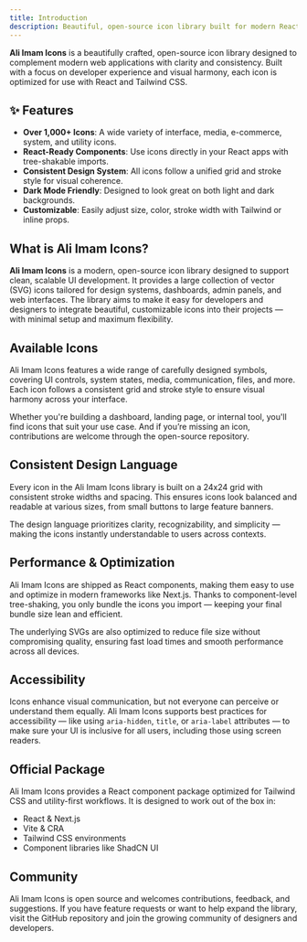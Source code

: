 ```yaml
---
title: Introduction
description: Beautiful, open-source icon library built for modern React and Tailwind apps.
---
```


**Ali Imam Icons** is a beautifully crafted, open-source icon library designed to complement modern web applications with clarity and consistency. Built with a focus on developer experience and visual harmony, each icon is optimized for use with React and Tailwind CSS.

## ✨ Features

- **Over 1,000+ Icons**: A wide variety of interface, media, e-commerce, system, and utility icons.
- **React-Ready Components**: Use icons directly in your React apps with tree-shakable imports.
- **Consistent Design System**: All icons follow a unified grid and stroke style for visual coherence.
- **Dark Mode Friendly**: Designed to look great on both light and dark backgrounds.
- **Customizable**: Easily adjust size, color, stroke width with Tailwind or inline props.

## What is Ali Imam Icons?

**Ali Imam Icons** is a modern, open-source icon library designed to support clean, scalable UI development. It provides a large collection of vector (SVG) icons tailored for design systems, dashboards, admin panels, and web interfaces. The library aims to make it easy for developers and designers to integrate beautiful, customizable icons into their projects — with minimal setup and maximum flexibility.

## Available Icons

Ali Imam Icons features a wide range of carefully designed symbols, covering UI controls, system states, media, communication, files, and more. Each icon follows a consistent grid and stroke style to ensure visual harmony across your interface.

Whether you're building a dashboard, landing page, or internal tool, you'll find icons that suit your use case. And if you’re missing an icon, contributions are welcome through the open-source repository.

## Consistent Design Language

Every icon in the Ali Imam Icons library is built on a 24x24 grid with consistent stroke widths and spacing. This ensures icons look balanced and readable at various sizes, from small buttons to large feature banners.

The design language prioritizes clarity, recognizability, and simplicity — making the icons instantly understandable to users across contexts.

## Performance & Optimization

Ali Imam Icons are shipped as React components, making them easy to use and optimize in modern frameworks like Next.js. Thanks to component-level tree-shaking, you only bundle the icons you import — keeping your final bundle size lean and efficient.

The underlying SVGs are also optimized to reduce file size without compromising quality, ensuring fast load times and smooth performance across all devices.

## Accessibility

Icons enhance visual communication, but not everyone can perceive or understand them equally. Ali Imam Icons supports best practices for accessibility — like using `aria-hidden`, `title`, or `aria-label` attributes — to make sure your UI is inclusive for all users, including those using screen readers.

## Official Package

Ali Imam Icons provides a React component package optimized for Tailwind CSS and utility-first workflows. It is designed to work out of the box in:

- React & Next.js  
- Vite & CRA  
- Tailwind CSS environments  
- Component libraries like ShadCN UI  

## Community

Ali Imam Icons is open source and welcomes contributions, feedback, and suggestions. If you have feature requests or want to help expand the library, visit the GitHub repository and join the growing community of designers and developers.


 
